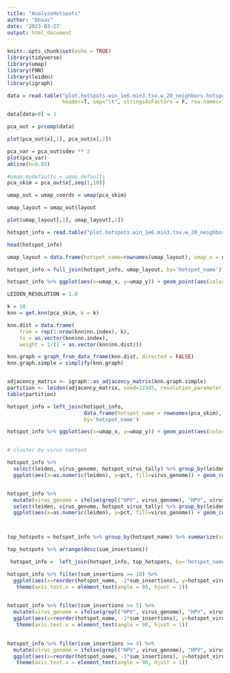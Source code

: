```yaml
---
title: "AnalyzeHotspots"
author: "bhaas"
date: '2023-03-27'
output: html_document
---
```


```r
knitr::opts_chunk$set(echo = TRUE)
library(tidyverse)
library(umap)
library(FNN)
library(leiden)
library(igraph)
```

```r

data = read.table("plot.hotspots.win_1e6.min3.tsv.w_20_neighbors.hotspot_virus_sample_counts.matrix.tsv", 
                  header=T, sep="\t", stringsAsFactors = F, row.names=1)

```


```r

data[data>0] = 1


```

```r

pca_out = prcomp(data)

```

```r

plot(pca_out$x[,1], pca_out$x[,2])

```

```r

pca_var = pca_out$sdev ** 2
plot(pca_var)
abline(h=0.05)


```



```r
#umap.mydefaults = umap.defaults
pca_skim = pca_out$x[,seq(1,10)]

umap_out = umap_coords = umap(pca_skim)

umap_layout = umap_out$layout

```



```r



plot(umap_layout[,1], umap_layout[,2])


```

```r

hotspot_info = read.table("plot.hotspots.win_1e6.min3.tsv.w_20_neighbors.hotspot_virus_sample_counts.tsv", header=T, sep="\t", stringsAsFactors = F)

head(hotspot_info)

```


```r

umap_layout = data.frame(hotspot_name=rownames(umap_layout), umap_x = umap_layout[,1], umap_y = umap_layout[,2])

hotspot_info = full_join(hotspot_info, umap_layout, by='hotspot_name')


```


```r


hotspot_info %>% ggplot(aes(x=umap_x, y=umap_y)) + geom_point(aes(color=virus_genome), alpha=0.5)


```


```r


LEIDEN_RESOLUTION = 1.0

k = 10
knn = get.knn(pca_skim, k = k)

knn.dist = data.frame(
    from = rep(1:nrow(knn$nn.index), k), 
    to = as.vector(knn$nn.index), 
    weight = 1/(1 + as.vector(knn$nn.dist)))

knn.graph = graph_from_data_frame(knn.dist, directed = FALSE)
knn.graph.simple = simplify(knn.graph)


adjacency_matrix <- igraph::as_adjacency_matrix(knn.graph.simple)
partition <- leiden(adjacency_matrix, seed=12345, resolution_parameter = LEIDEN_RESOLUTION)
table(partition)


```



```r

hotspot_info = left_join(hotspot_info, 
                         data.frame(hotspot_name = rownames(pca_skim), leiden=as.character(partition)),
                         by='hotspot_name')
```

```r

hotspot_info %>% ggplot(aes(x=umap_x, y=umap_y)) + geom_point(aes(color=leiden), alpha=0.5)



```


```r

# cluster by virus content

hotspot_info %>% 
  select(leiden, virus_genome, hotspot_virus_tally) %>% group_by(leiden) %>%  mutate(pct=prop.table(hotspot_virus_tally)) %>%
  ggplot(aes(x=as.numeric(leiden), y=pct, fill=virus_genome)) + geom_col()



```

```r


hotspot_info %>% 
  mutate(virus_genome = ifelse(grepl("HPV", virus_genome), "HPV", virus_genome)) %>%
  select(leiden, virus_genome, hotspot_virus_tally) %>% group_by(leiden) %>%  mutate(pct=prop.table(hotspot_virus_tally)) %>%
  ggplot(aes(x=as.numeric(leiden), y=pct, fill=virus_genome)) + geom_col()




```




```r


top_hotspots = hotspot_info %>% group_by(hotspot_name) %>% summarize(sum_insertions = sum(hotspot_virus_tally)) %>% ungroup()

top_hotspots %>% arrange(desc(sum_insertions))


```



```r

 hotspot_info =  left_join(hotspot_info, top_hotspots, by='hotspot_name')

```


```r

hotspot_info %>% filter(sum_insertions >= 10) %>% 
  ggplot(aes(x=reorder(hotspot_name, -1*sum_insertions), y=hotspot_virus_tally, fill=virus_genome)) + geom_col() +
   theme(axis.text.x = element_text(angle = 90, hjust = 1))
  


```



```r

hotspot_info %>% filter(sum_insertions >= 5) %>% 
  mutate(virus_genome = ifelse(grepl("HPV", virus_genome), "HPV", virus_genome)) %>%
  ggplot(aes(x=reorder(hotspot_name, -1*sum_insertions), y=hotspot_virus_tally, fill=virus_genome)) + geom_col() +
   theme(axis.text.x = element_text(angle = 90, hjust = 1))
  

```

```r
hotspot_info %>% filter(sum_insertions >= 4) %>% 
  mutate(virus_genome = ifelse(grepl("HPV", virus_genome), "HPV", virus_genome)) %>%
  ggplot(aes(x=reorder(hotspot_name, -1*sum_insertions), y=hotspot_virus_tally, fill=virus_genome)) + geom_col() +
   theme(axis.text.x = element_text(angle = 90, hjust = 1))

```


  

